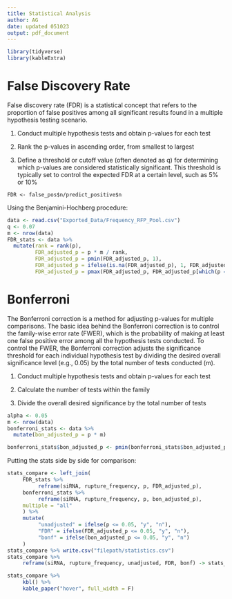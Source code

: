 ```yaml
---
title: Statistical Analysis
author: AG
date: updated 051023
output: pdf_document
---
```


```r
library(tidyverse)
library(kableExtra)
```

# False Discovery Rate

False discovery rate (FDR) is a statistical concept that refers to the proportion of false positives among all significant results found in a multiple hypothesis testing scenario. 

1. Conduct multiple hypothesis tests and obtain p-values for each test

1. Rank the p-values in ascending order, from smallest to largest

1. Define a threshold or cutoff value (often denoted as q) for determining which p-values are considered statistically significant. This threshold is typically set to control the expected FDR at a certain level, such as 5% or 10%

```FDR <- false_pos$n/predict_positive$n```

Using the Benjamini-Hochberg procedure:

```r
data <- read.csv("Exported_Data/Frequency_RFP_Pool.csv")
q <- 0.07
m <- nrow(data)
FDR_stats <- data %>% 
  mutate(rank = rank(p),
         FDR_adjusted_p = p * m / rank,
         FDR_adjusted_p = pmin(FDR_adjusted_p, 1),
         FDR_adjusted_p = ifelse(is.na(FDR_adjusted_p), 1, FDR_adjusted_p),
         FDR_adjusted_p = pmax(FDR_adjusted_p, FDR_adjusted_p[which(p == min(p))] * q))

```

# Bonferroni

The Bonferroni correction is a method for adjusting p-values for multiple comparisons. The basic idea behind the Bonferroni correction is to control the family-wise error rate (FWER), which is the probability of making at least one false positive error among all the hypothesis tests conducted. To control the FWER, the Bonferroni correction adjusts the significance threshold for each individual hypothesis test by dividing the desired overall significance level (e.g., 0.05) by the total number of tests conducted (m).

1. Conduct multiple hypothesis tests and obtain p-values for each test

1. Calculate the number of tests within the family 

1. Divide the overall desired significance by the total number of tests

```r
alpha <- 0.05
m <- nrow(data)
bonferroni_stats <- data %>% 
  mutate(bon_adjusted_p = p * m)

bonferroni_stats$bon_adjusted_p <- pmin(bonferroni_stats$bon_adjusted_p, 1)

```

Putting the stats side by side for comparison:

```r
stats_compare <- left_join(
     FDR_stats %>%
          reframe(siRNA, rupture_frequency, p, FDR_adjusted_p),
     bonferroni_stats %>%
          reframe(siRNA, rupture_frequency, p, bon_adjusted_p),
     multiple = "all"
     ) %>%
     mutate(
          "unadjusted" = ifelse(p <= 0.05, "y", "n"),
          "FDR" = ifelse(FDR_adjusted_p <= 0.05, "y", "n"),
          "bonf" = ifelse(bon_adjusted_p <= 0.05, "y", "n")
     ) 
stats_compare %>% write.csv("filepath/statistics.csv")
stats_compare %>%
     reframe(siRNA, rupture_frequency, unadjusted, FDR, bonf) -> stats_compare

stats_compare %>%
     kbl() %>%
     kable_paper("hover", full_width = F)
```
